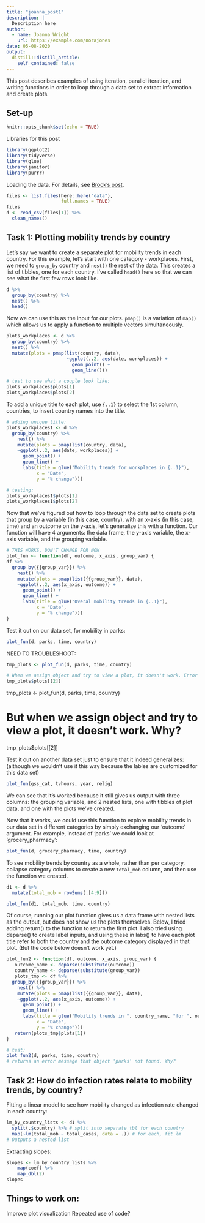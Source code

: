 ```yaml
---
title: "joanna_post1"
description: |
  Description here
author:
  - name: Joanna Wright
    url: https://example.com/norajones
date: 05-08-2020
output:
  distill::distill_article:
    self_contained: false
---
```


This post describes examples of using iteration, parallel iteration, and writing functions in order to loop through a data set to extract information and create plots.

## Set-up

```r
knitr::opts_chunk$set(echo = TRUE)

```

<aside>
Libraries for this post
</aside>
```r
library(ggplot2)
library(tidyverse)
library(glue)
library(janitor)
library(purrr)
```


Loading the data. For details, see [Brock's post](link here).

```r

files <- list.files(here::here("data"),
                    full.names = TRUE)
files
d <- read_csv(files[1]) %>%
  clean_names()

```

## Task 1: Plotting mobility trends by country 

Let's say we want to create a separate plot for mobility trends in each country. For this example, let's start with one category - workplaces. First, we need to `group_by` country and `nest()` the rest of the data. This creates a list of tibbles, one for each country. I've called `head()` here so that we can see what the first few rows look like. 

```r
d %>%
  group_by(country) %>% 
  nest() %>%
  head()
```

Now we can use this as the input for our plots. `pmap()` is a variation of `map()` which allows us to apply a function to multiple vectors simultaneously.

```r
plots_workplaces <- d %>%
  group_by(country) %>% 
  nest() %>% 
  mutate(plots = pmap(list(country, data),  
                      ~ggplot(..2, aes(date, workplaces)) +
                        geom_point() + 
                        geom_line()))

# test to see what a couple look like:
plots_workplaces$plots[1]
plots_workplaces$plots[2]
```

To add a unique title to each plot, use `{..1}` to select the 1st column, countries, to insert country names into the title. 

```r
# adding unique title: 
plots_workplaces1 <- d %>%
  group_by(country) %>% 
    nest() %>%
    mutate(plots = pmap(list(country, data),
    ~ggplot(..2, aes(date, workplaces)) +
      geom_point() + 
      geom_line() + 
      labs(title = glue("Mobility trends for workplaces in {..1}"),
           x = "Date", 
           y = "% change")))

# testing: 
plots_workplaces1$plots[1]
plots_workplaces1$plots[2]
```

Now that we've figured out how to loop through the data set to create plots that group by a variable (in this case, country), with an x-axis (in this case, time) and an outcome on the y-axis, let's generalize this with a function. Our function will have 4 arguments: the data frame, the y-axis variable, the x-axis variable, and the grouping variable. 

```r

# THIS WORKS, DON'T CHANGE FOR NOW
plot_fun <- function(df, outcome, x_axis, group_var) {
df %>%
  group_by({{group_var}}) %>% 
    nest() %>%
    mutate(plots = pmap(list({{group_var}}, data),
    ~ggplot(..2, aes(x_axis, outcome)) +
      geom_point() + 
      geom_line() + 
      labs(title = glue("Overal mobility trends in {..1}"),
           x = "Date", 
           y = "% change")))
}

```

Test it out on our data set, for mobility in parks: 
```r

plot_fun(d, parks, time, country)

```

NEED TO TROUBLESHOOT: 
```r

tmp_plots <- plot_fun(d, parks, time, country)

# When we assign object and try to view a plot, it doesn't work. Error message says object 'parks' not found. Why? 
tmp_plots$plots[[2]]

```

tmp_plots <- plot_fun(d, parks, time, country)

# But when we assign object and try to view a plot, it doesn't work. Why? 
tmp_plots$plots[[2]]

Test it out on another data set just to ensure that it indeed generalizes: (although we wouldn't use it this way because the lables are customized for this data set)
```r

plot_fun(gss_cat, tvhours, year, relig)

```

We can see that it's worked because it still gives us output with three columns: the grouping variable, and 2 nested lists, one with tibbles of plot data, and one with the plots we've created. 

Now that it works, we could use this function to explore mobility trends in our data set in different categories by simply exchanging our 'outcome' argument. For example, instead of 'parks' we could look at 'grocery_pharmacy': 
```r

plot_fun(d, grocery_pharmacy, time, country)

```

To see mobility trends by country as a whole, rather than per category, collapse category columns to create a new `total_mob` column, and then use the function we created. 
```r

d1 <- d %>%
  mutate(total_mob = rowSums(.[4:9]))

plot_fun(d1, total_mob, time, country)

```

Of course, running our plot function gives us a data frame with nested lists as the output, but does not show us the plots themselves. 
Below, I tried adding return() to the function to return the first plot. I also tried using deparse() to create label inputs, and using these in labs() to have each plot title refer to both the country and the outcome category displayed in that plot. 
(But the code below doesn't work yet.)

```r

plot_fun2 <- function(df, outcome, x_axis, group_var) {
   outcome_name <- deparse(substitute(outcome))
   country_name <- deparse(substitute(group_var))
   plots_tmp <- df %>%
  group_by({{group_var}}) %>% 
    nest() %>%
    mutate(plots = pmap(list({{group_var}}, data),
    ~ggplot(..2, aes(x_axis, outcome)) +
      geom_point() + 
      geom_line() + 
      labs(title = glue("Mobility trends in ", country_name, "for ", outcome_name),
           x = "Date", 
           y = "% change")))
   return(plots_tmp$plots[1])
}

# test:
plot_fun2(d, parks, time, country)
# returns an error message that object 'parks' not found. Why? 


```

## Task 2: How do infection rates relate to mobility trends, by country? 

Fitting a linear model to see how mobility changed as infection rate changed in each country: 

```r

lm_by_country_lists <- d1 %>% 
  split(.$country) %>% # split into separate tbl for each country
  map(~lm(total_mob ~ total_cases, data = .)) # for each, fit lm
# Outputs a nested list

```

Extracting slopes: 

```r
slopes <- lm_by_country_lists %>%
    map(coef) %>%
    map_dbl(2)
slopes
```

## Things to work on:
Improve plot visualization 
Repeated use of code? 
